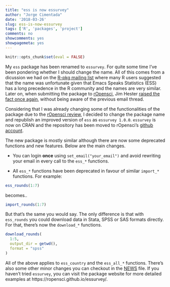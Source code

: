 ```yaml
---
title: "ess is now essurvey"
author: "Jorge Cimentada"
date: '2018-03-26'
slug: ess-is-now-essurvey
tags: ['R', 'packages', 'project']
comments: no
showcomments: yes
showpagemeta: yes
---
```


```r
knitr::opts_chunk$set(eval = FALSE)
```


My `ess` package has been renamed to `essurvey`. For quite some time I've been pondering whether I should change the name. All of this comes from a dicussion we had on the [R-pkg mailing list](http://r.789695.n4.nabble.com/R-pkgs-Release-of-ess-0-0-1-td4746540.html) where many R users suggested that the name was unfortunate given that Emacs Speaks Statistics (ESS) has a long precedence in the R community and the names are very similar. Later on, when submitting the package to [rOpensci](https://ropensci.org/), Jim Hester [raised the fact once again](https://github.com/ropensci/onboarding/issues/201#issuecomment-372304003), without being aware of the previous email thread.

Considering that I was already changing some of the functionalities of the package due to the [rOpensci review](https://github.com/ropensci/onboarding/issues/201), I decided to change the package name and republish an improved version of `ess` as `essurvey 1.0.0`. `essurvey` is now on CRAN and the repository has been moved to rOpensci's [github account](https://github.com/ropensci/essurvey).

The new package is mostly similar although there are now some deprecated functions and new features. Below are the main changes.

* You can login **once** using `set_email("your_email")` and avoid rewriting your email in every call to the `ess_*` functions.

* All `ess_*` functions have been deprecated in favour of similar `import_*` functions. For example:

```r
ess_rounds(1:7)
```

becomes..

```r
import_rounds(1:7)
```

But that's the same you would say. The only difference is that with `ess_rounds` you could download data in Stata, SPSS or SAS formats directly. For that, there's now the `download_*` functions.

```r
download_rounds(
  1:5,
  output_dir = getwd(),
  format = "spss"
)
```

All of the above applies to `ess_country` and the `ess_all_*` functions. There's also some other minor changes you can checkout in the [NEWS](https://github.com/ropensci/essurvey/blob/master/NEWS.md) file. If you haven't tried `essurvey`, you can visit the package website for more detailed examples at https://ropensci.github.io/essurvey/.
